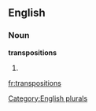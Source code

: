 
==English==

===Noun===
'''transpositions'''

# {{plural of|[[transposition]]}}

[[Category:English plurals]]

[[fr:transpositions]]